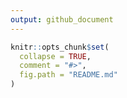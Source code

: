 ```yaml
---
output: github_document
---
```


```r
knitr::opts_chunk$set(
  collapse = TRUE,
  comment = "#>",
  fig.path = "README.md"
)
```
